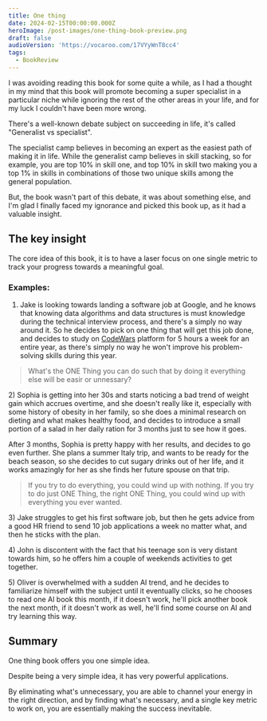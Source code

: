 ```yaml
---
title: One thing
date: 2024-02-15T00:00:00.000Z
heroImage: /post-images/one-thing-book-preview.png
draft: false
audioVersion: 'https://vocaroo.com/17VYyWnT8cc4'
tags:
  - BookReview
---
```


I was avoiding reading this book for some quite a while, as I had a thought in my mind that this book will promote becoming a super specialist in a particular niche while ignoring the rest of the other areas in your life, and for my luck I couldn't have been more wrong.

There's a well-known debate subject on succeeding in life, it's called "Generalist vs specialist".

The specialist camp believes in becoming an expert as the easiest path of making it in life. While the generalist camp believes in skill stacking, so for example, you are top 10% in skill one, and top 10% in skill two making you a top 1% in skills in combinations of those two unique skills among the general population.

But, the book wasn't part of this debate, it was about something else, and I'm glad I finally faced my ignorance and picked this book up, as it had a valuable insight.

## The key insight

The core idea of this book, it is to have a laser focus on one single metric to track your progress towards a meaningful goal.

### Examples:

1. Jake is looking towards landing a software job at Google, and he knows that knowing data algorithms and data structures is must knowledge during the technical interview process, and there's a simply no way around it. So he decides to pick on one thing that will get this job done, and decides to study on [CodeWars](https://alex-code.com/post/2023-01-21-i-tried-codewars-for-30-days) platform for 5 hours a week for an entire year, as there's simply no way he won't improve his problem-solving skills during this year.

> What's the ONE Thing you can do such that by doing it everything else will be easir or unnessary?

2\) Sophia is getting into her 30s and starts noticing a bad trend of weight gain which accrues overtime, and she doesn't really like it, especially with some history of obesity in her family, so she does a minimal research on dieting and what makes healthy food, and decides to introduce a small portion of a salad in her daily ration for 3 months just to see how it goes.

After 3 months, Sophia is pretty happy with her results, and decides to go even further. She plans a summer Italy trip, and wants to be ready for the beach season, so she decides to cut sugary drinks out of her life, and it works amazingly for her as she finds her future spouse on that trip.

> If you try to do everything, you could wind up with nothing. If you try to do just ONE Thing, the right ONE Thing, you could wind up with everything you ever wanted.

3\) Jake struggles to get his first software job, but then he gets advice from a good HR friend to send 10 job applications a week no matter what, and then he sticks with the plan.

4\) John is discontent with the fact that his teenage son is very distant towards him, so he offers him a couple of weekends activities to get together.

5\) Oliver is overwhelmed with a sudden AI trend, and he decides to familiarize himself with the subject until it eventually clicks, so he chooses to read one AI book this month, if it doesn't work, he'll pick another book the next month, if it doesn't work as well, he'll find some course on AI and try learning this way.

## Summary

One thing book offers you one simple idea. 

Despite being a very simple idea, it has very powerful applications.

By eliminating what's unnecessary, you are able to channel your energy in the right direction, and by finding what's necessary, and a single key metric to work on, you are essentially making the success inevitable.
